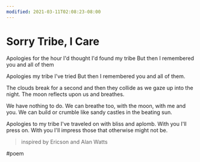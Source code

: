 ```yaml
---
modified: 2021-03-11T02:08:23-08:00
---
```


# Sorry Tribe, I Care

Apologies for the hour
I'd thought I'd found my tribe
But then I remembered
you and all of them

Apologies my tribe
I've tried
But then I remembered you
and all of them.

The clouds break for a second
and then they collide
as we gaze up into the night.
The moon reflects upon us and breathes.

We have nothing to do.
We can breathe too,
with the moon, with me and you.
We can build or crumble like sandy castles in the beating sun.

Apologies to my tribe
I've traveled on
with bliss and aplomb.
With you I'll press on.
With you I'll impress those that otherwise might not be.

> inspired by Ericson and Alan Watts

#poem